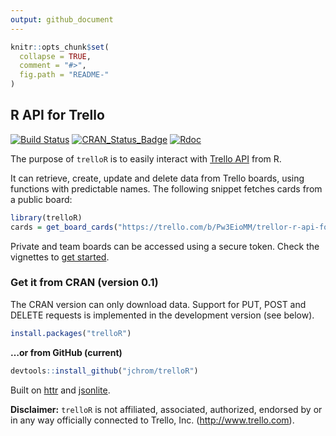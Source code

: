 ```yaml
---
output: github_document
---
```


<!-- README.md is generated from README.Rmd. Please edit that file -->

```r
knitr::opts_chunk$set(
  collapse = TRUE,
  comment = "#>",
  fig.path = "README-"
)
```

R API for Trello
----------------

[![Build Status](https://travis-ci.org/jchrom/trelloR.svg?branch=master)](https://travis-ci.org/jchrom/trelloR)
[![CRAN_Status_Badge](http://www.r-pkg.org/badges/version/trelloR)](https://cran.r-project.org/package=trelloR)
[![Rdoc](http://www.rdocumentation.org/badges/version/trelloR)](http://www.rdocumentation.org/packages/trelloR)

The purpose of `trelloR` is to easily interact with [Trello API](https://developers.trello.com/) from R.

It can retrieve, create, update and delete data from Trello boards, using functions with predictable names. The following snippet fetches cards from a public board:

```r
library(trelloR)
cards = get_board_cards("https://trello.com/b/Pw3EioMM/trellor-r-api-for-trello")
```

Private and team boards can be accessed using a secure token. Check the vignettes to [get started](https://jchrom.github.io/trelloR/articles/get-public-data.html).

### Get it from CRAN (version 0.1)

The CRAN version can only download data. Support for PUT, POST and DELETE requests is implemented in the development version (see below).

```r
install.packages("trelloR")
```

__...or from GitHub (current)__

```r
devtools::install_github("jchrom/trelloR")
```

Built on [httr](https://cran.r-project.org/package=httr) and [jsonlite](https://cran.r-project.org/package=jsonlite).

**Disclaimer:** `trelloR` is not affiliated, associated, authorized, endorsed by or in any way officially connected to Trello, Inc. (<http://www.trello.com>).
